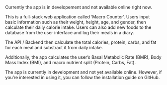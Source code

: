 Currently the app is in developement and not available online right now.

This is a full-stack web application called ‘Macro Counter’. Users input basic information such as their weight, height, age, and gender, then calculate their daily calorie intake. Users can also add new foods to the database from the user interface and log their meals in a diary.

The API / Backend then calculate the total calories, protein, carbs, and fat for each meal and substract it from daily intake.

Additionally, the app calculates the user’s Basal Metabolic Rate (BMR), Body Mass Index (BMI), and macro nutrient split (Protein, Carbs, Fat).

The app is currently in development and not yet available online. However, if you’re interested in using it, you can follow the installation guide on GitHub.
